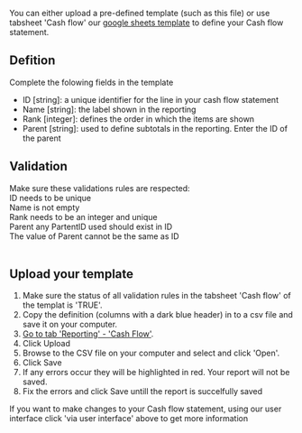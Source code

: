 
You can either upload a pre-defined template (such as this file) or use tabsheet 'Cash flow' our [google sheets template](./template) to define your Cash flow statement.

## Defition
Complete the folowing fields in the template
- ID [string]: a unique identifier for the line in your cash flow statement
- Name [string]: the label shown in the reporting
- Rank [integer]: defines the order in which the items are shown 
- Parent [string]: used to define subtotals in the reporting. Enter the ID of the parent
 
## Validation 
Make sure these validations rules are respected:   
<Icon iconName="SkypeCheck"/> ID needs to be unique <br />
<Icon iconName="SkypeCheck"/> Name is not empty <br />
<Icon iconName="SkypeCheck"/> Rank needs to be an integer and unique <br />
<Icon iconName="SkypeCheck"/> Parent any PartentID used should exist in ID <br />
<Icon iconName="SkypeCheck"/> The value of Parent cannot be the same as ID <br />
<br />


## Upload your template
1. Make sure the status of all validation rules in the tabsheet 'Cash flow' of the templat is 'TRUE'.
1. Copy the definition (columns with a dark blue header) in to a csv file and save it on your computer.
1. [Go to tab 'Reporting' - 'Cash Flow'](https://app.monitr.be/dashboard/organisations/entities/definitions/mapping).
1. Click <ActionButton>Upload</ActionButton>
1. Browse to the CSV file on your computer and select and click 'Open'.
1. Click <PrimaryButton>Save</PrimaryButton>
1. If any errors occur they will be highlighted in red. Your report will not be saved.
1. Fix the errors and click <PrimaryButton>Save</PrimaryButton> untill the report is succelfully saved

<MessageBar>If you want to make changes to your Cash flow statement, using our user interface click 'via user interface' above to get more information</MessageBar>


